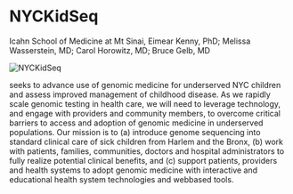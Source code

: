 
<BreadcrumbsProjects />

# NYCKidSeq

<Subheader>Icahn School of Medicine at Mt Sinai, Eimear Kenny, PhD; Melissa Wasserstein, MD; Carol Horowitz, MD; Bruce
  Gelb, MD</Subheader>

<Image alt="NYCKidSeq" src="/consortia/cser/projects/images/nyckidseq.png" width={128} />

<p><Link label="NYCKidSeq" url="https://nyckidseq.org/" /> seeks to advance use of genomic medicine for underserved NYC
  children and assess improved management of childhood disease. As we rapidly scale genomic testing in health care, we
  will need to leverage technology, and engage with providers and community members, to overcome critical barriers to
  access and adoption of genomic medicine in underserved populations. Our mission is to (a) introduce genome sequencing
  into standard clinical care of sick children from Harlem and the Bronx, (b) work with patients, families, communities,
  doctors and hospital administrators to fully realize potential clinical benefits, and (c) support patients, providers
  and health systems to adopt genomic medicine with interactive and educational health system technologies and webbased
  tools.</p>

